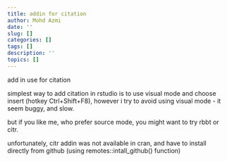 ```yaml
---
title: addin for citation
author: Mohd Azmi
date: ''
slug: []
categories: []
tags: []
description: ''
topics: []
---
```


add in use for citation

simplest way to add citation in rstudio is to use visual mode and choose insert (hotkey Ctrl+Shift+F8), however i try to avoid using visual mode - it seem buggy, and slow. 

but if you like me, who prefer source mode, you might want to try rbbt or citr.

unfortunately, citr addin was not available in cran, and have to install directly from github (using remotes::intall_github() function)
